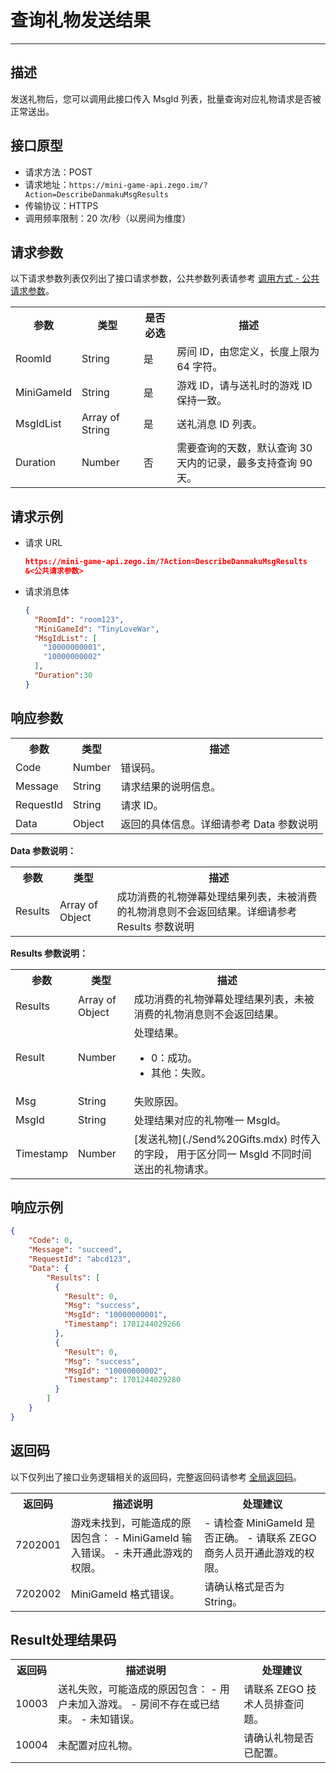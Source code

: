 # 查询礼物发送结果

- - -


## 描述

发送礼物后，您可以调用此接口传入 MsgId 列表，批量查询对应礼物请求是否被正常送出。


## 接口原型

- 请求方法：POST
- 请求地址：`https://mini-game-api.zego.im/?Action=DescribeDanmakuMsgResults`
- 传输协议：HTTPS
- 调用频率限制：20 次/秒（以房间为维度）

## 请求参数

以下请求参数列表仅列出了接口请求参数，公共参数列表请参考 [调用方式 - 公共请求参数](../Making%20API%20Requests.mdx#公共请求参数)。

<table>
  
<tbody><tr data-row-level="1">
<th>参数</th>
<th>类型</th>
<th>是否必选</th>
<th>描述</th>
</tr>
<tr data-row-level="2">
<td>RoomId</td>
<td>String</td>
<td>是</td>
<td>房间 ID，由您定义，长度上限为 64 字符。</td>
</tr>
<tr data-row-level="3">
<td>MiniGameId</td>
<td>String</td>
<td>是</td>
<td>游戏 ID，请与送礼时的游戏 ID 保持一致。</td>
</tr>
<tr data-row-level="4">
<td>MsgIdList</td>
<td>Array of String</td>
<td>是</td>
<td>送礼消息 ID 列表。</td>
</tr>
<tr data-row-level="5">
<td>Duration</td>
<td>Number</td>
<td>否</td>
<td>需要查询的天数，默认查询 30 天内的记录，最多支持查询 90 天。</td>
</tr>
</tbody></table>


## 请求示例

- 请求 URL
  
    ```json
    https://mini-game-api.zego.im/?Action=DescribeDanmakuMsgResults
    &<公共请求参数>
    ```

- 请求消息体
  
    ```json
    {
      "RoomId": "room123",
      "MiniGameId": "TinyLoveWar",
      "MsgIdList": [
        "10000000001",
        "10000000002"
      ],
      "Duration":30
    }
    ```

## 响应参数

<table class="collapsible-table" >
  
<tbody><tr data-row-level="1">
<th>参数</th>
<th>类型</th>
<th>描述</th>
</tr>
<tr data-row-level="2">
<td>Code</td>
<td>Number</td>
<td>错误码。</td>
</tr>
<tr data-row-level="3">
<td>Message</td>
<td>String</td>
<td>请求结果的说明信息。</td>
</tr>
<tr data-row-level="4">
<td>RequestId</td>
<td>String</td>
<td>请求 ID。</td>
</tr>
<tr data-row-level="5" data-row-child="true">
<td>Data</td>
<td>Object</td>
<td>返回的具体信息。详细请参考 Data 参数说明</td>
</tr>
</tbody></table>

**Data 参数说明：**
<table>
<tbody>
<tr data-row-level="1">
<th>参数</th>
<th>类型</th>
<th>描述</th>
</tr>
<tr data-row-level="5-1" data-row-child="true">
<td>Results</td>
<td>Array of Object</td>
<td>成功消费的礼物弹幕处理结果列表，未被消费的礼物消息则不会返回结果。详细请参考 Results 参数说明</td>
</tr>
</tbody>
</table>

**Results 参数说明：**
<table>
<tbody>
<tr data-row-level="1">
<th>参数</th>
<th>类型</th>
<th>描述</th>
</tr>
<tr data-row-level="5-1" data-row-child="true">
<td>Results</td>
<td>Array of Object</td>
<td>成功消费的礼物弹幕处理结果列表，未被消费的礼物消息则不会返回结果。</td>
</tr>
<tr data-row-level="5-1-1">
<td>Result</td>
<td>Number</td>
<td>处理结果。<ul><li>0：成功。</li><li>其他：失败。</li></ul></td>
</tr>
<tr data-row-level="5-1-2">
<td>Msg</td>
<td>String</td>
<td>失败原因。</td>
</tr>
<tr data-row-level="5-1-3">
<td>MsgId</td>
<td>String</td>
<td>处理结果对应的礼物唯一 MsgId。</td>
</tr>
<tr data-row-level="5-1-4">
<td>Timestamp</td>
<td>Number</td>
<td>[发送礼物](./Send%20Gifts.mdx) 时传入的字段，
用于区分同一 MsgId 不同时间送出的礼物请求。</td>
</tr>
</tbody>
</table>

## 响应示例

```json
{
    "Code": 0,
    "Message": "succeed",
    "RequestId": "abcd123",
    "Data": {
        "Results": [
          {
            "Result": 0,
            "Msg": "success",
            "MsgId": "10000000001",
            "Timestamp": 1701244029266
          },
          {
            "Result": 0,
            "Msg": "success",
            "MsgId": "10000000002",
            "Timestamp": 1701244029280
          }
        ]
    }
}
```

## 返回码

以下仅列出了接口业务逻辑相关的返回码，完整返回码请参考 [全局返回码](../Return%20Codes.mdx)。

<table>
  
<tbody><tr>
<th>返回码</th>
<th>描述说明</th>
<th>处理建议</th>
</tr>
<tr>
<td>7202001</td>
<td>
游戏未找到，可能造成的原因包含：
- MiniGameId 输入错误。
- 未开通此游戏的权限。
</td>
<td>
- 请检查 MiniGameId 是否正确。
- 请联系 ZEGO 商务人员开通此游戏的权限。
</td>
</tr>
<tr>
<td>7202002</td>
<td>MiniGameId 格式错误。</td>
<td>请确认格式是否为 String。</td>
</tr>
</tbody></table>

## Result处理结果码

<table>
  
<tbody><tr>
<th>返回码</th>
<th>描述说明</th>
<th>处理建议</th>
</tr>
<tr>
<td>10003</td>
<td>
送礼失败，可能造成的原因包含：
- 用户未加入游戏。
- 房间不存在或已结束。
- 未知错误。
</td>
<td>请联系 ZEGO 技术人员排查问题。</td>
</tr>
<tr>
<td>10004</td>
<td>未配置对应礼物。</td>
<td>请确认礼物是否已配置。</td>
</tr>
</tbody></table>
